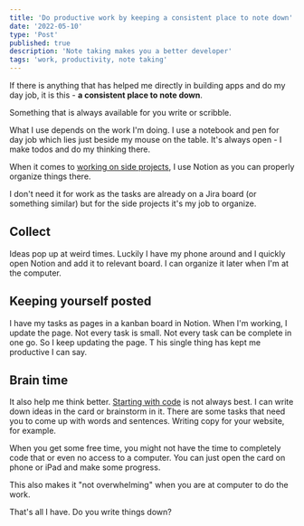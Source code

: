 ```yaml
---
title: 'Do productive work by keeping a consistent place to note down'
date: '2022-05-10'
type: 'Post'
published: true
description: 'Note taking makes you a better developer'
tags: 'work, productivity, note taking'
---
```


If there is anything that has helped me directly in building apps and do my day job, it is this - **a consistent place to note down**.

Something that is always available for you write or scribble.

What I use depends on the work I'm doing. I use a notebook and pen for day job which lies just beside my mouse on the table. It's always open - I make todos and do my thinking there.

When it comes to [working on side projects](https://hackletter.email/22), I use Notion as you can properly organize things there.

I don't need it for work as the tasks are already on a Jira board (or something similar) but for the side projects it's my job to organize.

## Collect

Ideas pop up at weird times. Luckily I have my phone around and I quickly open Notion and add it to relevant board. I can organize it later when I'm at the computer.

## Keeping yourself posted

I have my tasks as pages in a kanban board in Notion. When I'm working, I update the page. Not every task is small. Not every task can be complete in one go. So I keep updating the page.
T
his single thing has kept me productive I can say.

## Brain time

It also help me think better. [Starting with code](https://hackletter.email/21) is not always best. I can write down ideas in the card or brainstorm in it. There are some tasks that need you to come up with words and sentences. Writing copy for your website, for example.

When you get some free time, you might not have the time to completely code that or even no access to a computer. You can just open the card on phone or iPad and make some progress.

This also makes it "not overwhelming" when you are at computer to do the work.

That's all I have. Do you write things down?
